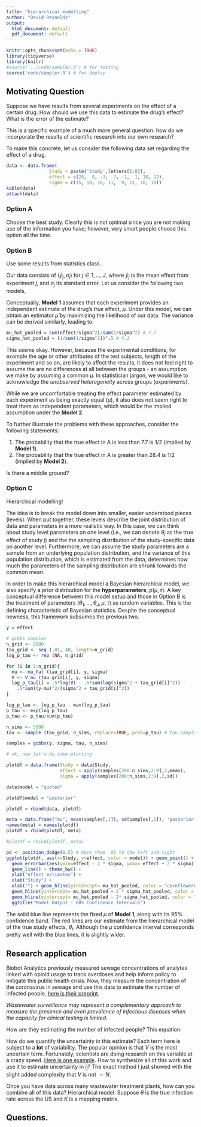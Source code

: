 ```yaml
---
title: "hierarchical modelling"
author: "David Reynolds"
output:
  html_document: default
  pdf_document: default
---
```


```r
knitr::opts_chunk$set(echo = TRUE)
library(tidyverse)
library(knitr)
#source('../code/sampler.R') # for testing
source('code/sampler.R') # for deploy
```

## Motivating Question

Suppose we have results from several experiments on the effect of a certain drug. How should we use this data to estimate the drug's effect? What is the error of the estimate?

This is a specific example of a much more general question: how do we incorporate the results of scientific research into our own research?

To make this concrete, let us consider the following data set regarding the effect of a drug.


```r

data <- data.frame(
                Study = paste('Study',letters[1:8]),
                effect = c(28,  8, -3,  7, -1,  1, 18, 12), 
                sigma = c(15, 10, 16, 11,  9, 11, 10, 18))
kable(data)
attach(data)
```


### Option A

Choose the best study. Clearly this is not optimal since you are not making use of the information you have; however, very smart people choose this option all the time.

### Option B

Use some results from statistics class. 

Our data consists of $(\bar{y}_j, \sigma_j)$ for $j \in 1,...,J$, where $\bar{y}_j$ is the mean effect from experiment $j$, and $\sigma_j$ its standard error. Let us consider the following two models, 

\begin{align}
\text{Model 1: }\bar{y}_j &\underset {ind}{\sim} N(\mu, \sigma_j) \\
\text{Model 2: }\bar{y}_j &\underset {ind}{\sim} N(\theta_j, \sigma_j)
\end{align}

Conceptually, **Model 1** assumes that each experiment provides an independent estimate of the drug's *true* effect, $\mu$. Under this model, we can obtain an estimator $\hat{\mu}$ by maximizing the likelihood of our data. The variance can be derived similarly, leading to:

\begin{align}
\hat{\mu} &= \underset{\mu}{\arg\max} \prod_j (2 \pi \sigma_j^2)^{-1/2} \exp \bigg(- \frac{( \bar{y}_j -\mu )^2 }{2 \sigma_j^2} \bigg) \\
&= \frac{\sum_j \bar{y}_j/ \sigma_j^2 }{\sum_j 1/ \sigma_j^2}
\end{align}

```r
mu_hat_pooled = sum(effect/sigma^2)/sum(1/sigma^2) # 7.7
sigma_hat_pooled = (1/sum(1/sigma^2))^.5 # 4.1
```

This seems okay. However, because the experimental conditions, for example the age or other attributes of the test subjects, length of the experiment and so on, are likely to affect the results, it does not feel right to assume the are no differences at all between the groups - an assumption we make by assuming a common $\mu$. In statistician jargon, we would like to acknowledge the *unobserved heterogeneity* across groups (experiments).

While we are uncomfortable treating the effect parameter estimated by each experiment as being exactly equal ($\mu$), it also does not seem right to treat them as independent parameters, which would be the implied assumption under the **Model 2**. 

To further illustrate the problems with these approaches, consider the following statements:

1. The probability that the true effect in A is less than $7.7$ is $1/2$ (implied by **Model 1**).
2. The probability that the true effect in A is greater than $28.4$ is $1/2$ (implied by **Model 2**).

Is there a middle ground?

### Option C

Hierarchical modelling! 

The idea is to break the model down into smaller, easier understood pieces (levels). When put together, these levels describe the joint distribution of data and parameters in a more realistic way. In this case, we can think about study level parameters on one level (i.e., we can denote $\theta_j$ as the true effect of study $j$) and the the sampling distribution of the study-specific data on another level. Furthermore, we can assume the study parameters are a sample from an underlying population distribution, and the variance of this population distribution, which is estimated from the data, determines how much the parameters of the sampling distribution are shrunk towards the common mean.

\begin{align}
\theta_j &\sim N(\mu, \tau) \\
\bar{y}_j \vert \theta_j &\sim N(\theta_j, \sigma_j)
\end{align}

In order to make this hierarchical model a Bayesian hierarchical model, we also specify a prior distribution for the **hyperparameters**, $p(\mu, \tau)$. A key conceptual difference between this model setup and those in Option B is the treatment of parameters $(\theta_1,...,\theta_J,\mu,\tau)$ as random variables. This is the defining characteristic of Bayesian statistics. Despite the conceptual newness, this framework subsumes the previous two.


```r

y = effect

# gibbs sampler
n_grid <- 2000
tau_grid <- seq (.01, 40, length=n_grid)
log_p_tau <- rep (NA, n_grid)

for (i in 1:n_grid){
  mu <- mu_hat (tau_grid[i], y, sigma)
  V <- V_mu (tau_grid[i], y, sigma)
  log_p_tau[i] = .5*log(V) - .5*sum(log(sigma^2 + tau_grid[i]^2)) -
    .5*sum((y-mu)^2/(sigma^2 + tau_grid[i]^2))
}

log_p_tau <- log_p_tau - max(log_p_tau)
p_tau <- exp(log_p_tau)
p_tau <- p_tau/sum(p_tau)

n_sims <- 5000
tau <- sample (tau_grid, n_sims, replace=TRUE, prob=p_tau) # tau sample

samples = gibbs(y, sigma, tau, n_sims)
```


```r
# ok, now let's do some plotting

plotdf = data.frame(Study = data$Study,
                    effect = apply(samples[200:n_sims,2:9],2,mean),
                    sigma = apply(samples[200:n_sims,2:9],2,sd))

data$model = "quoted"

plotdf$model = "posterior"

plotdf = rbind(data, plotdf)

meta = data.frame("mu", mean(samples[,1]), sd(samples[,1]), 'posterior')
names(meta) = names(plotdf)
plotdf = rbind(plotdf, meta)

#plotdf = rbind(plotdf, meta)

pd <- position_dodge(0.5) # move them .05 to the left and right
ggplot(plotdf, aes(x=Study, y=effect, color = model)) + geom_point() +
  geom_errorbar(aes(ymin=effect - 2 * sigma, ymax= effect + 2 * sigma), width=.1, position=pd) +
  geom_line() + theme_bw() +
  ylab("effect estimates") +
  xlab("Study") +
  xlab("") + geom_hline(yintercept= mu_hat_pooled, color = "cornflowerblue", size=.6) +
  geom_hline(yintercept= mu_hat_pooled + 2 * sigma_hat_pooled, color = "cornflowerblue", size=.6, linetype = "dashed") +
  geom_hline(yintercept= mu_hat_pooled - 2* sigma_hat_pooled, color = "cornflowerblue", size=.6, linetype = "dashed") +
  ggtitle("Model Output - 68% Confidence Intervals")
```

The solid blue line represents the fixed $\mu$ of **Model 1**, along with its $95\%$ confidence band. The red lines are our estimate from the hierarchical model of the true study effects, $\theta_i$. Although the $\mu$ confidence interval corresponds pretty well with the blue lines, it is slightly wider.


## Research application

Biobot Analytics previously measured sewage concentrations of analytes linked with opioid usage to track overdoses and help inform policy to mitigate this public health crisis. Now, they measure the concentration of the coronavirus in sewage and use this data to estimate the number of infected people, [here is their preprint](https://www.medrxiv.org/content/10.1101/2020.04.05.20051540v1).

*Wastewater surveillance may represent a complementary approach to measure the presence and even prevalence of infectious diseases when the capacity for clinical testing is limited.*

How are they estimating the number of infected people? This equation:

\begin{align*}
    i_j &= \frac{\text{total virus copies at }WWTP_j \text{ per day}}{\text{expected virus copies per infected person per day}} \\
    &= \frac{\text{sample virus conc.$_j$ (copies/mL)} \times \text{flow (mL/day)}}{\underbrace {\text{expected virus copies per infected stool (copies/mL)}}_{V} \times \text{stool (mL/day/person)}} \\
    &= \frac {s_j f}{V p}
\end{align*}

How do we quantify the uncertainty in this estimate? Each term here is subject to a **lot** of variability. The popular opinion is that $V$ is the most uncertain term. Fortunately, scientists are doing research on this variable at a crazy speed. [Here is one example](https://www.ncbi.nlm.nih.gov/pubmed/32251668). How to synthesize all of this work and use it to estimate uncertainty in $i_j$? The exact method I just showed with the slight added complexity that $V$ is not $\sim N$.

Once you have data across many wastewater treatment plants, how can you combine all of this data? Hierarchical model. Suppose $\theta$ is the true infection rate across the US and $K$ is a mapping matrix. 

\begin{align*}
\theta &\sim p(\cdot) \\
i_j | \theta, \epsilon_j &\sim p(f(K(\theta), \epsilon_j)

\end{align*}



## Questions.
















